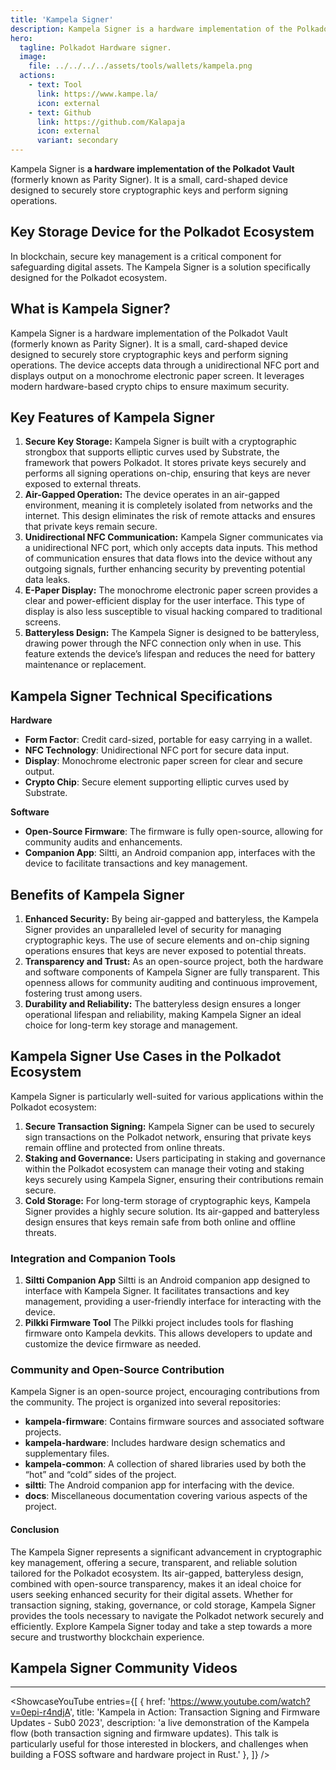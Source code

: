 ```yaml
---
title: 'Kampela Signer'
description: Kampela Signer is a hardware implementation of the Polkadot Vault. It is a small, card-shaped device designed to securely store cryptographic keys and perform signing operations.
hero:
  tagline: Polkadot Hardware signer.
  image: 
    file: ../../../../assets/tools/wallets/kampela.png
  actions:
    - text: Tool
      link: https://www.kampe.la/
      icon: external
    - text: Github
      link: https://github.com/Kalapaja
      icon: external
      variant: secondary
---
```



Kampela Signer is **a hardware implementation of the Polkadot Vault** (formerly known as Parity Signer). It is a small, card-shaped device designed to securely store cryptographic keys and perform signing operations.

## Key Storage Device for the Polkadot Ecosystem
In blockchain, secure key management is a critical component for safeguarding digital assets. The Kampela Signer is a solution specifically designed for the Polkadot ecosystem. 

## What is Kampela Signer?
Kampela Signer is a hardware implementation of the Polkadot Vault (formerly known as Parity Signer). It is a small, card-shaped device designed to securely store cryptographic keys and perform signing operations. The device accepts data through a unidirectional NFC port and displays output on a monochrome electronic paper screen. It leverages modern hardware-based crypto chips to ensure maximum security.

## Key Features of Kampela Signer
1. **Secure Key Storage:** Kampela Signer is built with a cryptographic strongbox that supports elliptic curves used by Substrate, the framework that powers Polkadot. It stores private keys securely and performs all signing operations on-chip, ensuring that keys are never exposed to external threats.
2. **Air-Gapped Operation:** The device operates in an air-gapped environment, meaning it is completely isolated from networks and the internet. This design eliminates the risk of remote attacks and ensures that private keys remain secure.
3. **Unidirectional NFC Communication:** Kampela Signer communicates via a unidirectional NFC port, which only accepts data inputs. This method of communication ensures that data flows into the device without any outgoing signals, further enhancing security by preventing potential data leaks.
4. **E-Paper Display:** The monochrome electronic paper screen provides a clear and power-efficient display for the user interface. This type of display is also less susceptible to visual hacking compared to traditional screens.
5. **Batteryless Design:** The Kampela Signer is designed to be batteryless, drawing power through the NFC connection only when in use. This feature extends the device’s lifespan and reduces the need for battery maintenance or replacement.

## Kampela Signer Technical Specifications
**Hardware**
- **Form Factor**: Credit card-sized, portable for easy carrying in a wallet.
- **NFC Technology**: Unidirectional NFC port for secure data input.
- **Display**: Monochrome electronic paper screen for clear and secure output.
- **Crypto Chip**: Secure element supporting elliptic curves used by Substrate.

**Software**
- **Open-Source Firmware**: The firmware is fully open-source, allowing for community audits and enhancements.
- **Companion App**: Siltti, an Android companion app, interfaces with the device to facilitate transactions and key management.

## Benefits of Kampela Signer
1. **Enhanced Security:** By being air-gapped and batteryless, the Kampela Signer provides an unparalleled level of security for managing cryptographic keys. The use of secure elements and on-chip signing operations ensures that keys are never exposed to potential threats.
2. **Transparency and Trust:** As an open-source project, both the hardware and software components of Kampela Signer are fully transparent. This openness allows for community auditing and continuous improvement, fostering trust among users.
3. **Durability and Reliability:** The batteryless design ensures a longer operational lifespan and reliability, making Kampela Signer an ideal choice for long-term key storage and management.

## Kampela Signer Use Cases in the Polkadot Ecosystem
Kampela Signer is particularly well-suited for various applications within the Polkadot ecosystem:
1. **Secure Transaction Signing:** Kampela Signer can be used to securely sign transactions on the Polkadot network, ensuring that private keys remain offline and protected from online threats.
2. **Staking and Governance:** Users participating in staking and governance within the Polkadot ecosystem can manage their voting and staking keys securely using Kampela Signer, ensuring their contributions remain secure.
3. **Cold Storage:** For long-term storage of cryptographic keys, Kampela Signer provides a highly secure solution. Its air-gapped and batteryless design ensures that keys remain safe from both online and offline threats.

### Integration and Companion Tools
1. **Siltti Companion App**
Siltti is an Android companion app designed to interface with Kampela Signer. It facilitates transactions and key management, providing a user-friendly interface for interacting with the device.
2. **Pilkki Firmware Tool**
The Pilkki project includes tools for flashing firmware onto Kampela devkits. This allows developers to update and customize the device firmware as needed.

### Community and Open-Source Contribution
Kampela Signer is an open-source project, encouraging contributions from the community. The project is organized into several repositories:
- **kampela-firmware**: Contains firmware sources and associated software projects.
- **kampela-hardware**: Includes hardware design schematics and supplementary files.
- **kampela-common**: A collection of shared libraries used by both the “hot” and “cold” sides of the project.
- **siltti**: The Android companion app for interfacing with the device.
- **docs**: Miscellaneous documentation covering various aspects of the project.

#### Conclusion
The Kampela Signer represents a significant advancement in cryptographic key management, offering a secure, transparent, and reliable solution tailored for the Polkadot ecosystem. Its air-gapped, batteryless design, combined with open-source transparency, makes it an ideal choice for users seeking enhanced security for their digital assets. Whether for transaction signing, staking, governance, or cold storage, Kampela Signer provides the tools necessary to navigate the Polkadot network securely and efficiently. Explore Kampela Signer today and take a step towards a more secure and trustworthy blockchain experience.

## Kampela Signer Community Videos
------------
<ShowcaseYouTube
  entries={[
    {
      href: 'https://www.youtube.com/watch?v=0epi-r4ndjA',
      title: 'Kampela in Action: Transaction Signing and Firmware Updates - Sub0 2023',
      description: 'a live demonstration of the Kampela flow (both transaction signing and firmware updates). This talk is particularly useful for those interested in blockers, and challenges when building a FOSS software and hardware project in Rust.'
          },
  ]} />


